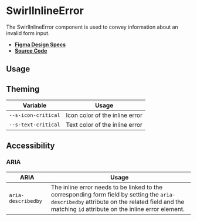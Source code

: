 
<Meta title="Components/SwirlInlineError" />

# SwirlInlineError

The SwirlInlineError component is used to convey information about an invalid
form input.

- **[Figma Design Specs](https://www.figma.com/file/iRHiAFsHxnzux8gQ9EjlZe/Flip-Components?node-id=2%3A26)**
- **[Source Code](https://github.com/flip-corp/swirl/tree/main/packages/swirl-components/src/components/swirl-inline-error)**

## Usage

<Canvas of={Stories.SwirlInlineError} sourceState="shown"></Canvas>

<Controls of={Stories.SwirlInlineError} />

## Theming

| Variable            | Usage                          |
| ------------------- | ------------------------------ |
| `--s-icon-critical` | Icon color of the inline error |
| `--s-text-critical` | Text color of the inline error |

## Accessibility

### ARIA

| ARIA               | Usage                                                                                                                                                                                             |
| ------------------ | ------------------------------------------------------------------------------------------------------------------------------------------------------------------------------------------------- |
| `aria-describedby` | The inline error needs to be linked to the corresponding form field by setting the `aria-describedby` attribute on the related field and the matching `id` attribute on the inline error element. |
